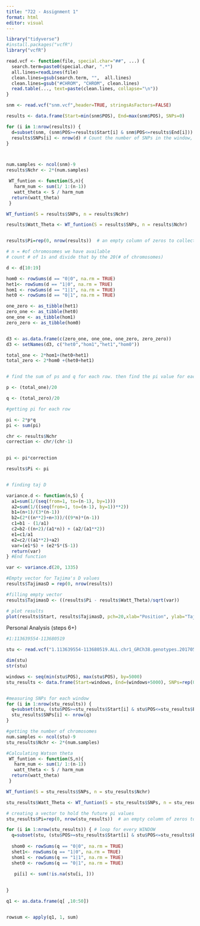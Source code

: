 ```yaml
---
title: "722 - Assignment 1"
format: html
editor: visual
---
```


```r
library("tidyverse")
#install.packages("vcfR")
library("vcfR")

read.vcf <- function(file, special.char="##", ...) {
  search.term=paste0(special.char, ".*")
  all.lines=readLines(file)
  clean.lines=gsub(search.term, "",  all.lines)
  clean.lines=gsub("#CHROM", "CHROM", clean.lines)
  read.table(..., text=paste(clean.lines, collapse="\n"))
}

```

```r

snm <- read.vcf("snm.vcf",header=TRUE, stringsAsFactors=FALSE)

results <- data.frame(Start=min(snm$POS), End=max(snm$POS), SNPs=0)

for (i in 1:nrow(results)) { 
  d=subset(snm, (snm$POS>=results$Start[i] & snm$POS<=results$End[i]))  # Get the subset of data within the window
  results$SNPs[i] <- nrow(d) # Count the number of SNPs in the window, add to results table
}



num.samples <- ncol(snm)-9
results$Nchr <- 2*(num.samples)

 WT_funtion <- function(S,n){
   harm_num <- sum(1/ 1:(n-1))
   watt_theta <- S / harm_num
  return(watt_theta)
 }

WT_funtion(S = results$SNPs, n = results$Nchr)

results$Watt_Theta <- WT_funtion(S = results$SNPs, n = results$Nchr)


results$Pi=rep(0, nrow(results))  # an empty column of zeros to collect the the incoming Pi values

# n = #of chromosomes we have available
# count # of 1s and divide that by the 20(# of chromosomes)

d <- d[10:19]

hom0 <- rowSums(d == "0|0", na.rm = TRUE)
het1<- rowSums(d == "1|0", na.rm = TRUE)
hom1 <- rowSums(d == "1|1", na.rm = TRUE)
het0 <- rowSums(d == "0|1", na.rm = TRUE)

one_zero <- as_tibble(het1)
zero_one <- as_tibble(het0)
one_one <- as_tibble(hom1)
zero_zero <- as_tibble(hom0)


d3 <- as.data.frame(c(zero_one, one_one, one_zero, zero_zero))
d3 <- setNames(d3, c("het0","hom1","het1","hom0"))

total_one <- 2*hom1+(het0+het1)
total_zero <- 2*hom0 +(het0+het1)


# find the sum of ps and q for each row. then find the pi value for each row. then sum up all the pis. then do the correction analysis. 

p <- (total_one)/20

q <- (total_zero)/20

#getting pi for each row

pi <- 2*p*q
pi <- sum(pi)

chr <- results$Nchr
correction <- chr/(chr-1)
 

pi <- pi*correction

results$Pi <- pi


# finding taj D

variance.d <- function(n,S) {
  a1=sum(1/(seq(from=1, to=(n-1), by=1)))
  a2=sum(1/((seq(from=1, to=(n-1), by=1))**2))
  b1=(n+1)/(3*(n-1))
  b2=(2*((n**2)+n+3))/((9*n)*(n-1))
  c1=b1 - (1/a1)
  c2=b2-((n+2)/(a1*n)) + (a2/(a1**2))
  e1=c1/a1
  e2=c2/((a1**2)+a2)
  var=(e1*S) + (e2*S*(S-1))
  return(var)
} #End function

var <- variance.d(20, 1335)

#Empty vector for Tajima's D values
results$TajimasD = rep(0, nrow(results))

#filling empty vector
results$TajimasD <- ((results$Pi - results$Watt_Theta)/sqrt(var))

# plot results
plot(results$Start, results$TajimasD, pch=20,xlab="Position", ylab="Tajima's D", type="l", ylim=c(-3,1))

```


Personal Analysis (steps 6+)

```r
#1:113639554-113680519

stu <- read.vcf("1.113639554-113680519.ALL.chr1_GRCh38.genotypes.20170504.vcf.gz", header = TRUE, stringsAsFactors=FALSE)

dim(stu)  
str(stu) 

windows <- seq(min(stu$POS), max(stu$POS), by=5000)
stu_results <- data.frame(Start=windows, End=(windows+5000), SNPs=rep(0, length(windows))) 


#measuring SNPs for each window
for (i in 1:nrow(stu_results)) {
  q=subset(stu, (stu$POS>=stu_results$Start[i] & stu$POS<=stu_results$End[i])) 
  stu_results$SNPs[i] <- nrow(q) 
}

#getting the number of chromosomes
num.samples <- ncol(stu)-9
stu_results$Nchr <- 2*(num.samples)

#Calculating Watson theta
 WT_funtion <- function(S,n){
   harm_num <- sum(1/ 1:(n-1))
   watt_theta <- S / harm_num
  return(watt_theta)
 }

WT_funtion(S = stu_results$SNPs, n = stu_results$Nchr)

stu_results$Watt_Theta <- WT_funtion(S = stu_results$SNPs, n = stu_results$Nchr)

# creating a vector to hold the future pi values
stu_results$Pi=rep(0, nrow(stu_results))  # an empty column of zeros to collect the the incoming Pi values

for (i in 1:nrow(stu_results)) { # loop for every WINDOW
  q=subset(stu, (stu$POS>=stu_results$Start[i] & stu$POS<=stu_results$End[i]))
  
  shom0 <- rowSums(q == "0|0", na.rm = TRUE)
  shet1<- rowSums(q == "1|0", na.rm = TRUE)
  shom1 <- rowSums(q == "1|1", na.rm = TRUE)
  shet0 <- rowSums(q == "0|1", na.rm = TRUE)
  
   pi[i] <- sum(!is.na(stu[i, ]))

  
}

q1 <- as.data.frame(q[ ,10:50])


rowsum <- apply(q1, 1, sum)

```

